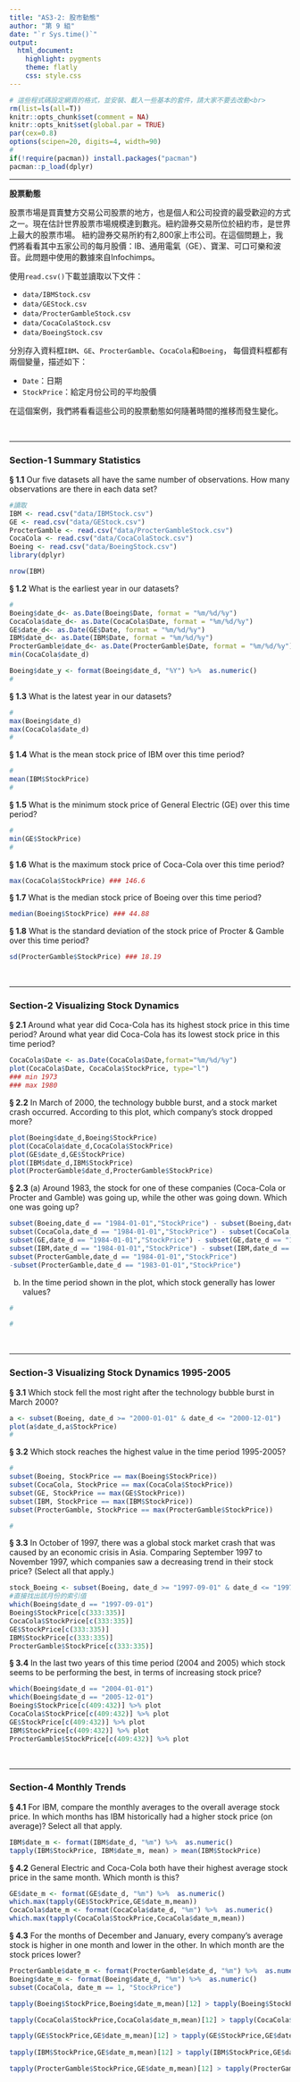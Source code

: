 ```yaml
---
title: "AS3-2: 股市動態"
author: "第 9 組"
date: "`r Sys.time()`"
output:
  html_document:
    highlight: pygments
    theme: flatly
    css: style.css
---
```


```r
# 這些程式碼設定網頁的格式，並安裝、載入一些基本的套件，請大家不要去改動<br>
rm(list=ls(all=T))
knitr::opts_chunk$set(comment = NA)
knitr::opts_knit$set(global.par = TRUE)
par(cex=0.8)
options(scipen=20, digits=4, width=90)
#
if(!require(pacman)) install.packages("pacman")
pacman::p_load(dplyr)
```
<hr>

**股票動態**

股票市場是買賣雙方交易公司股票的地方，也是個人和公司投資的最受歡迎的方式之一。現在估計世界股票市場規模達到數兆。紐約證券交易所位於紐約市，是世界上最大的股票市場。 紐約證券交易所約有2,800家上市公司。在這個問題上，我們將看看其中五家公司的每月股價：IB、通用電氣（GE）、寶潔、可口可樂和波音。此問題中使用的數據來自Infochimps。

使用`read.csv()`下載並讀取以下文件：

+ `data/IBMStock.csv`
+ `data/GEStock.csv`
+ `data/ProcterGambleStock.csv`
+ `data/CocaColaStock.csv`
+ `data/BoeingStock.csv` 

分別存入資料框`IBM`、`GE`、`ProcterGamble`、`CocaCola`和`Boeing`，
每個資料框都有兩個變量，描述如下：

+ `Date`：日期
+ `StockPrice`：給定月份公司的平均股價

在這個案例，我們將看看這些公司的股票動態如何隨著時間的推移而發生變化。

<br><hr>

###  Section-1 Summary Statistics

__§ 1.1__ Our five datasets all have the same number of observations. How many observations are there in each data set?
```r
#讀取
IBM <- read.csv("data/IBMStock.csv")
GE <- read.csv("data/GEStock.csv")
ProcterGamble <- read.csv("data/ProcterGambleStock.csv")
CocaCola <- read.csv("data/CocaColaStock.csv")
Boeing <- read.csv("data/BoeingStock.csv")
library(dplyr)

nrow(IBM)

```


__§ 1.2__ What is the earliest year in our datasets?
```r
#
Boeing$date_d<- as.Date(Boeing$Date, format = "%m/%d/%y")
CocaCola$date_d<- as.Date(CocaCola$Date, format = "%m/%d/%y")
GE$date_d<- as.Date(GE$Date, format = "%m/%d/%y")
IBM$date_d<- as.Date(IBM$Date, format = "%m/%d/%y")
ProcterGamble$date_d<- as.Date(ProcterGamble$Date, format = "%m/%d/%y")
min(CocaCola$date_d)

Boeing$date_y <- format(Boeing$date_d, "%Y") %>%  as.numeric()
#
```

__§ 1.3__ What is the latest year in our datasets?
```r
#
max(Boeing$date_d)
max(CocaCola$date_d)
#
```

__§ 1.4__ What is the mean stock price of IBM over this time period?
```r
#
mean(IBM$StockPrice)
#
```

__§ 1.5__ What is the minimum stock price of General Electric (GE) over this time period?
```r
#
min(GE$StockPrice)
#
```

__§ 1.6__ What is the maximum stock price of Coca-Cola over this time period?
```r
max(CocaCola$StockPrice) ### 146.6
```

__§ 1.7__ What is the median stock price of Boeing over this time period?
```r
median(Boeing$StockPrice) ### 44.88
```

__§ 1.8__ What is the standard deviation of the stock price of Procter & Gamble over this time period?
```r
sd(ProcterGamble$StockPrice) ### 18.19
```

<br><hr>

###  Section-2 Visualizing Stock Dynamics

__§ 2.1__ Around what year did Coca-Cola has its highest stock price in this time period? Around what year did Coca-Cola has its lowest stock price in this time period?
```r
CocaCola$Date <- as.Date(CocaCola$Date,format="%m/%d/%y")
plot(CocaCola$Date, CocaCola$StockPrice, type="l")
### min 1973
### max 1980
```


__§ 2.2__ In March of 2000, the technology bubble burst, and a stock market crash occurred. According to this plot, which company's stock dropped more?
```r
plot(Boeing$date_d,Boeing$StockPrice)
plot(CocaCola$date_d,CocaCola$StockPrice)
plot(GE$date_d,GE$StockPrice)
plot(IBM$date_d,IBM$StockPrice)
plot(ProcterGamble$date_d,ProcterGamble$StockPrice)
```

__§ 2.3__ (a) Around 1983, the stock for one of these companies (Coca-Cola or Procter and Gamble) was going up, while the other was going down. Which one was going up? 
```r
subset(Boeing,date_d == "1984-01-01","StockPrice") - subset(Boeing,date_d == "1983-01-01","StockPrice")
subset(CocaCola,date_d == "1984-01-01","StockPrice") - subset(CocaCola,date_d == "1983-01-01","StockPrice")
subset(GE,date_d == "1984-01-01","StockPrice") - subset(GE,date_d == "1983-01-01","StockPrice") 
subset(IBM,date_d == "1984-01-01","StockPrice") - subset(IBM,date_d == "1983-01-01","StockPrice") 
subset(ProcterGamble,date_d == "1984-01-01","StockPrice") 
-subset(ProcterGamble,date_d == "1983-01-01","StockPrice")
```

(b) In the time period shown in the plot, which stock generally has lower values?
```r
#

#
```


<br><hr>

###  Section-3 Visualizing Stock Dynamics 1995-2005

__§ 3.1__ Which stock fell the most right after the technology bubble burst in March 2000?
```r
a <- subset(Boeing, date_d >= "2000-01-01" & date_d <= "2000-12-01")
plot(a$date_d,a$StockPrice)
#
```

__§ 3.2__ Which stock reaches the highest value in the time period 1995-2005?
```r
#
subset(Boeing, StockPrice == max(Boeing$StockPrice))
subset(CocaCola, StockPrice == max(CocaCola$StockPrice))
subset(GE, StockPrice == max(GE$StockPrice))
subset(IBM, StockPrice == max(IBM$StockPrice))
subset(ProcterGamble, StockPrice == max(ProcterGamble$StockPrice))

#
```

__§ 3.3__ In October of 1997, there was a global stock market crash that was caused by an economic crisis in Asia. Comparing September 1997 to November 1997, which companies saw a decreasing trend in their stock price? (Select all that apply.)
```r
stock_Boeing <- subset(Boeing, date_d >= "1997-09-01" & date_d <= "1997-11-01")
#直接找出該月份的索引值
which(Boeing$date_d == "1997-09-01")
Boeing$StockPrice[c(333:335)]
CocaCola$StockPrice[c(333:335)]
GE$StockPrice[c(333:335)]
IBM$StockPrice[c(333:335)]
ProcterGamble$StockPrice[c(333:335)]
```

__§ 3.4__ In the last two years of this time period (2004 and 2005) which stock seems to be performing the best, in terms of increasing stock price?
```r
which(Boeing$date_d == "2004-01-01")
which(Boeing$date_d == "2005-12-01")
Boeing$StockPrice[c(409:432)] %>% plot
CocaCola$StockPrice[c(409:432)] %>% plot
GE$StockPrice[c(409:432)] %>% plot
IBM$StockPrice[c(409:432)] %>% plot
ProcterGamble$StockPrice[c(409:432)] %>% plot
```


<br><hr>


###  Section-4 Monthly Trends

__§ 4.1__ For IBM, compare the monthly averages to the overall average stock price. In which months has IBM historically had a higher stock price (on average)? Select all that apply.
```r
IBM$date_m <- format(IBM$date_d, "%m") %>%  as.numeric()
tapply(IBM$StockPrice, IBM$date_m, mean) > mean(IBM$StockPrice)
```

__§ 4.2__ General Electric and Coca-Cola both have their highest average stock price in the same month. Which month is this?
```r
GE$date_m <- format(GE$date_d, "%m") %>%  as.numeric()
which.max(tapply(GE$StockPrice,GE$date_m,mean))
CocaCola$date_m <- format(CocaCola$date_d, "%m") %>%  as.numeric()
which.max(tapply(CocaCola$StockPrice,CocaCola$date_m,mean))
```

__§ 4.3__ For the months of December and January, every company's average stock is higher in one month and lower in the other. In which month are the stock prices lower?
```r
ProcterGamble$date_m <- format(ProcterGamble$date_d, "%m") %>%  as.numeric()
Boeing$date_m <- format(Boeing$date_d, "%m") %>%  as.numeric()
subset(CocaCola, date_m == 1, "StockPrice")

tapply(Boeing$StockPrice,Boeing$date_m,mean)[12] > tapply(Boeing$StockPrice,Boeing$date_m,mean)[1]

tapply(CocaCola$StockPrice,CocaCola$date_m,mean)[12] > tapply(CocaCola$StockPrice,CocaCola$date_m,mean)[1]

tapply(GE$StockPrice,GE$date_m,mean)[12] > tapply(GE$StockPrice,GE$date_m,mean)[1]
                                                                                
tapply(IBM$StockPrice,GE$date_m,mean)[12] > tapply(IBM$StockPrice,GE$date_m,mean)[1]

tapply(ProcterGamble$StockPrice,GE$date_m,mean)[12] > tapply(ProcterGamble$StockPrice,GE$date_m,mean)[1]
```

<br><br><br>

